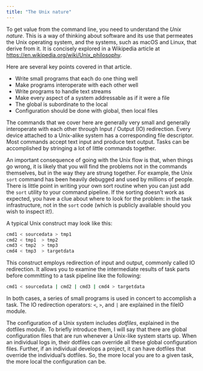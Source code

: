 ```yaml
---
title: "The Unix nature"
---
```


To get value from the command line, you need to understand the *Unix nature*. This is a way of thinking about software and its use that permeates the Unix operating system, and the systems, such as macOS and Linux, that derive from it. It is concisely explored in a Wikipedia article at [https://en.wikipedia.org/wiki/Unix_philosophy](https://en.wikipedia.org/wiki/Unix_philosophy).

Here are several key points covered in that article.

- Write small programs that each do one thing well
- Make programs interoperate with each other well
- Write programs to handle text streams
- Make every aspect of a system addressable as if it were a file
- The global is subordinate to the local
- Configuration should be done with global, then local files

The commands that we cover here are generally very small and generally interoperate with each other through Input / Output (IO) redirection. Every device attached to a Unix-alike system has a corresponding file descriptor. Most commands accept text input and produce text output. Tasks can be accomplished by stringing a lot of little commands together.

An important consequence of going with the Unix flow is that, when things go wrong, it is likely that you will find the problems not in the commands themselves, but in the way they are strung together. For example, the Unix `sort` command has been heavily debugged and used by millions of people. There is little point in writing your own sort routine when you can just add the `sort` utility to your command pipeline. If the sorting doesn't work as expected, you have a clue about where to look for the problem: in the task infrastructure, not in the `sort` code (which is publicly available should you wish to inspect it!).

A typical Unix construct may look like this:

```bash
cmd1 < sourcedata > tmp1
cmd2 < tmp1  > tmp2
cmd3 < tmp2  > tmp3
cmd4 < tmp3  > targetdata
```

This construct employs redirection of input and output, commonly called IO redirection. It allows you to examine the intermediate results of task parts before committing to a task pipeline like the following:

```bash
cmd1 < sourcedata | cmd2 | cmd3 | cmd4 > targetdata
```

In both cases, a series of small programs is used in concert to accomplish a task.
The IO redirection operators: `<`, `>`, and `|` are explained in the fileIO module.

The configuration of a Unix system includes *dotfiles*, explained in the dotfiles module. To briefly introduce them, I will say that there are global configuration files that are run whenever a Unix-like system starts up. When an individual logs in, their dotfiles can override all these global configuration files. Further, if an individual develops a project, it can have dotfiles that override the individual's dotfiles. So, the more local you are to a given task, the more local the configuration can be.
